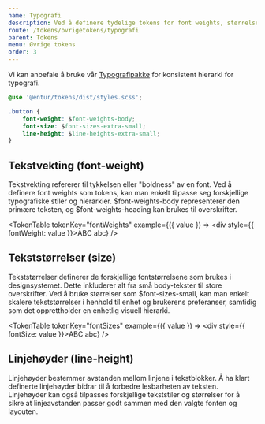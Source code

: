 ```yaml
---
name: Typografi
description: Ved å definere tydelige tokens for font weights, størrelser og linjehøyder, blir det enklere å innføre konsistent typografi.
route: /tokens/ovrigetokens/typografi
parent: Tokens
menu: Øvrige tokens
order: 3
---
```



<PageHeader>

</PageHeader>

Vi kan anbefale å bruke vår [Typografipakke](/komponenter/ressurser/typography) for konsistent hierarki for typografi.


```css
@use '@entur/tokens/dist/styles.scss';

.button {
    font-weight: $font-weights-body;
    font-size: $font-sizes-extra-small;
    line-height: $line-heights-extra-small;
}
```

## Tekstvekting (font-weight)

Tekstvekting refererer til tykkelsen eller "boldness" av en font. Ved å definere font weights som tokens, kan man enkelt tilpasse seg forskjellige typografiske stiler og hierarkier. $font-weights-body representerer den primære teksten, og $font-weights-heading kan brukes til overskrifter.


<TokenTable
  tokenKey="fontWeights"
  example={({ value }) => <div style={{ fontWeight: value }}>ABC abc</div>}
/>

## Tekststørrelser (size)
Tekststørrelser definerer de forskjellige fontstørrelsene som brukes i designsystemet. Dette inkluderer alt fra små body-tekster til store overskrifter. Ved å bruke størrelser som $font-sizes-small, kan man enkelt skalere tekststørrelser i henhold til enhet og brukerens preferanser, samtidig som det opprettholder en enhetlig visuell hierarki.

<TokenTable
  tokenKey="fontSizes"
  example={({ value }) => <div style={{ fontSize: value }}>ABC abc</div>}
/>

## Linjehøyder (line-height)

Linjehøyder bestemmer avstanden mellom linjene i tekstblokker. Å ha klart definerte linjehøyder bidrar til å forbedre lesbarheten av teksten. Linjehøyder kan også tilpasses forskjellige tekststiler og størrelser for å sikre at linjeavstanden passer godt sammen med den valgte fonten og layouten.

<TokenTable tokenKey="lineHeights" />
